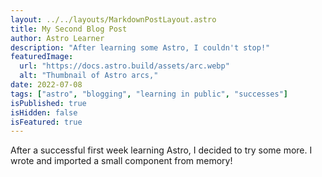```yaml
---
layout: ../../layouts/MarkdownPostLayout.astro
title: My Second Blog Post
author: Astro Learner
description: "After learning some Astro, I couldn't stop!"
featuredImage:
  url: "https://docs.astro.build/assets/arc.webp"
  alt: "Thumbnail of Astro arcs,"
date: 2022-07-08
tags: ["astro", "blogging", "learning in public", "successes"]
isPublished: true
isHidden: false
isFeatured: true
---
```


After a successful first week learning Astro, I decided to try some more. I wrote and imported a small component from memory!
